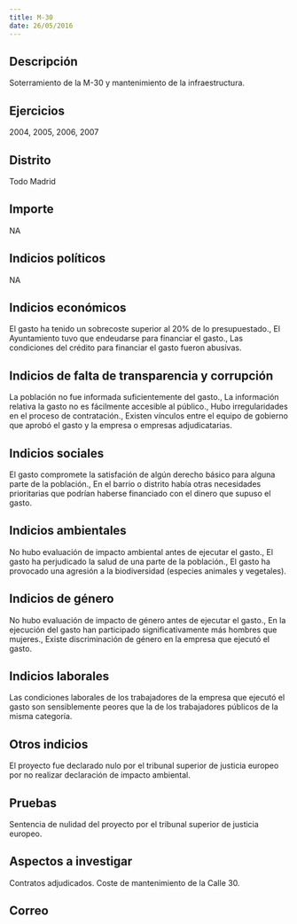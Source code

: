 ```yaml
---
title: M-30
date: 26/05/2016
---
```



## Descripción
Soterramiento de la M-30 y mantenimiento de la infraestructura. 


## Ejercicios
2004, 2005, 2006, 2007


## Distrito
Todo Madrid


## Importe
NA


## Indicios políticos
NA


## Indicios económicos
El gasto ha tenido un sobrecoste superior al 20% de lo presupuestado., El Ayuntamiento tuvo que endeudarse para financiar el gasto., Las condiciones del crédito para financiar el gasto fueron abusivas.


## Indicios de falta de transparencia y corrupción
La población no fue informada suficientemente del gasto., La información relativa la gasto no es fácilmente accesible al público., Hubo irregularidades en el proceso de contratación., Existen vínculos entre el equipo de gobierno que aprobó el gasto y la empresa o empresas adjudicatarias.


## Indicios sociales
El gasto compromete la satisfación de algún derecho básico para alguna parte de la población., En el barrio o distrito había otras necesidades prioritarias que podrían haberse financiado con el dinero que supuso el gasto.


## Indicios ambientales
No hubo evaluación de impacto ambiental antes de ejecutar el gasto., El gasto ha perjudicado la salud de una parte de la población., El gasto ha provocado una agresión a la biodiversidad (especies animales y vegetales).


## Indicios de género
No hubo evaluación de impacto de género antes de ejecutar el gasto., En la ejecución del gasto han participado significativamente más hombres que mujeres., Existe discriminación de género en la empresa que ejecutó el gasto.


## Indicios laborales
Las condiciones laborales de los trabajadores de la empresa que ejecutó el gasto son sensiblemente peores que la de los trabajadores públicos de la misma categoría.


## Otros indicios
El proyecto fue declarado nulo por el tribunal superior de justicia europeo por no realizar declaración de impacto ambiental. 


## Pruebas
Sentencia de nulidad del proyecto por el tribunal superior de justicia europeo.


## Aspectos a investigar
Contratos adjudicados.
Coste de mantenimiento de la Calle 30.


## Correo



